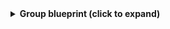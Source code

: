 <details>
<summary><b>Group blueprint (click to expand)</b></summary>
```json
{
  "identifier": "gitlabGroup",
  "title": "Group",
  "icon": "GitLab",
  "schema": {
    "properties": {
      "visibility": {
        "icon": "Lock",
        "title": "Visibility",
        "type": "string",
        "enum": [
          "public",
          "internal",
          "private"
        ],
        "enumColors": {
          "public": "red",
          "internal": "yellow",
          "private": "green"
        }
      },
      "url": {
        "title": "URL",
        "format": "url",
        "type": "string",
        "icon": "Link"
      },
      "description": {
        "title": "Description",
        "type": "string",
        "icon": "BlankPage"
      }
    },
    "required": []
  },
  "mirrorProperties": {},
  "calculationProperties": {},
  "aggregationProperties": {},
  "relations": {}
}
```
</details>